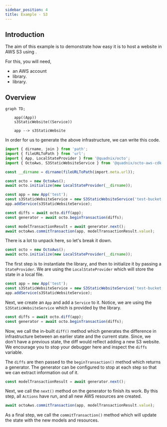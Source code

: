 ```yaml
---
sidebar_position: 4
title: Example - S3
---
```



## Introduction
The aim of this example is to demonstrate how easy it is to host a website in AWS S3 using <Brand/>.

For this, you will need,
* an AWS account
* <Brand codify format="lower" /> library.
* <Brand codify format="lower" variation="proj-aws-cdk" /> library.

## Overview
```mermaid
graph TD;

    app((App))
    s3StaticWebsite((Service))

    app --> s3StaticWebsite
```

In order for us to generate the above infrastructure, we can write this code.
```typescript
import { dirname, join } from 'path';
import { fileURLToPath } from 'url';
import { App, LocalStateProvider } from '@quadnix/octo';
import { OctoAws, S3StaticWebsiteService } from '@quadnix/octo-aws-cdk';

const __dirname = dirname(fileURLToPath(import.meta.url));

const octo = new OctoAws();
await octo.initialize(new LocalStateProvider(__dirname));

const app = new App('test');
const s3StaticWebsiteService = new S3StaticWebsiteService('test-bucket');
app.addService(s3StaticWebsiteService);

const diffs = await octo.diff(app);
const generator = await octo.beginTransaction(diffs);

const modelTransactionResult = await generator.next();
await octoAws.commitTransaction(app, modelTransactionResult.value);
```

There is a lot to unpack here, so let's break it down.

```typescript
const octo = new OctoAws();
await octo.initialize(new LocalStateProvider(__dirname));
```
The first step is to instantiate the <Brand codify format="lower" variation="proj-aws-cdk" /> library,
and then to initialize it by passing a `StateProvider`.
We are using the `LocalStateProvider` which will store the state in a local file.

```typescript
const app = new App('test');
const s3StaticWebsiteService = new S3StaticWebsiteService('test-bucket');
app.addService(s3StaticWebsiteService);
```
Next, we create an <Brand codify format="lower" /> `App` and add a `Service` to it.
Notice, we are using the `S3StaticWebsiteService` which is provided by the
<Brand codify format="lower" variation="proj-aws-cdk" /> library.

```typescript
const diffs = await octo.diff(app);
const generator = await octo.beginTransaction(diffs);
```
Now, we call the in-built `diff()` method which generates the difference in infrastructure between an earlier state
and the current state. Since, we don't have a previous state, the diff would reflect adding a new S3 website.
We encourage you to stop your debugger here and inspect the `diffs` variable.

The `diffs` are then passed to the `beginTransaction()` method which returns a generator.
The generator can be configured to stop at each step so that we can extract information out of it.

```typescript
const modelTransactionResult = await generator.next();
```
Next, we call the `next()` method on the generator to finish its work.
By this step, all `Actions` have run, and all new AWS resources are created.

```typescript
await octoAws.commitTransaction(app, modelTransactionResult.value);
```
As a final step, we call the `commitTransaction()` method which will update the state with the new models and resources.

